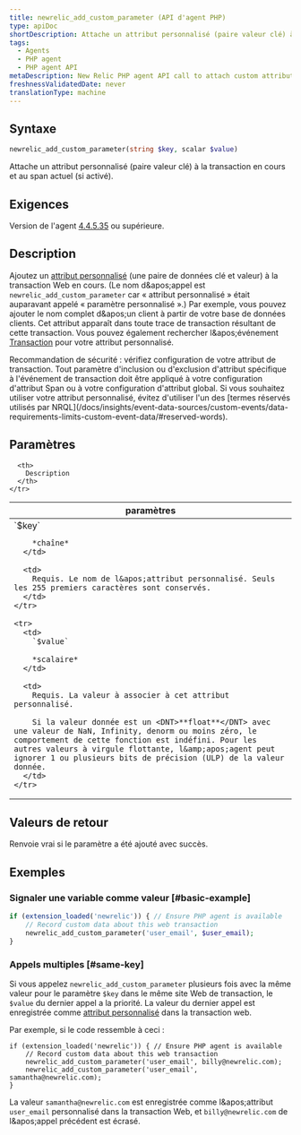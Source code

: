 ```yaml
---
title: newrelic_add_custom_parameter (API d'agent PHP)
type: apiDoc
shortDescription: Attache un attribut personnalisé (paire valeur clé) à la transaction en cours et au span actuel (si activé).
tags:
  - Agents
  - PHP agent
  - PHP agent API
metaDescription: New Relic PHP agent API call to attach custom attributes to your transaction data.
freshnessValidatedDate: never
translationType: machine
---
```


## Syntaxe

```php
newrelic_add_custom_parameter(string $key, scalar $value)
```

Attache un attribut personnalisé (paire valeur clé) à la transaction en cours et au span actuel (si activé).

## Exigences

Version de l&apos;agent [4.4.5.35](/docs/release-notes/agent-release-notes/php-release-notes/php-agent-44535) ou supérieure.

## Description

Ajoutez un [attribut personnalisé](/docs/agents/manage-apm-agents/agent-data/collect-custom-attributes) (une paire de données clé et valeur) à la transaction Web en cours. (Le nom d&amp;apos;appel est `newrelic_add_custom_parameter` car « attribut personnalisé » était auparavant appelé « paramètre personnalisé ».) Par exemple, vous pouvez ajouter le nom complet d&amp;apos;un client à partir de votre base de données clients. Cet attribut apparaît dans toute trace de transaction résultant de cette transaction. Vous pouvez également rechercher l&amp;apos;événement [Transaction](/docs/insights/explore-data/attributes/apm-default-attributes-insights) pour votre attribut personnalisé.

<Callout variant="important">
  Recommandation de sécurité : vérifiez configuration de votre attribut de transaction. Tout paramètre d&apos;inclusion ou d&apos;exclusion d&apos;attribut spécifique à l&apos;événement de transaction doit être appliqué à votre configuration d&apos;attribut Span ou à votre configuration d&apos;attribut global.
</Callout>

<Callout variant="important">
  Si vous souhaitez utiliser votre attribut personnalisé, évitez d&apos;utiliser l&apos;un des [termes réservés utilisés par NRQL](/docs/insights/event-data-sources/custom-events/data-requirements-limits-custom-event-data/#reserved-words).
</Callout>

## Paramètres

<table>
  <thead>
    <tr>
      <th width="25%">
        paramètres
      </th>

      <th>
        Description
      </th>
    </tr>
  </thead>

  <tbody>
    <tr>
      <td>
        `$key`

        *chaîne*
      </td>

      <td>
        Requis. Le nom de l&apos;attribut personnalisé. Seuls les 255 premiers caractères sont conservés.
      </td>
    </tr>

    <tr>
      <td>
        `$value`

        *scalaire*
      </td>

      <td>
        Requis. La valeur à associer à cet attribut personnalisé.

        Si la valeur donnée est un <DNT>**float**</DNT> avec une valeur de NaN, Infinity, denorm ou moins zéro, le comportement de cette fonction est indéfini. Pour les autres valeurs à virgule flottante, l&amp;apos;agent peut ignorer 1 ou plusieurs bits de précision (ULP) de la valeur donnée.
      </td>
    </tr>
  </tbody>
</table>

## Valeurs de retour

Renvoie vrai si le paramètre a été ajouté avec succès.

## Exemples

### Signaler une variable comme valeur [#basic-example]

```php
if (extension_loaded('newrelic')) { // Ensure PHP agent is available
    // Record custom data about this web transaction
    newrelic_add_custom_parameter('user_email', $user_email);
}
```

### Appels multiples [#same-key]

Si vous appelez `newrelic_add_custom_parameter` plusieurs fois avec la même valeur pour le paramètre `$key` dans le même site Web de transaction, le `$value` du dernier appel a la priorité. La valeur du dernier appel est enregistrée comme [attribut personnalisé](/docs/agents/manage-apm-agents/agent-data/collect-custom-attributes/) dans la transaction web.

Par exemple, si le code ressemble à ceci :

```
if (extension_loaded('newrelic')) { // Ensure PHP agent is available
    // Record custom data about this web transaction
    newrelic_add_custom_parameter('user_email', billy@newrelic.com);
    newrelic_add_custom_parameter('user_email', samantha@newrelic.com);
}
```

La valeur `samantha@newrelic.com` est enregistrée comme l&amp;apos;attribut `user_email` personnalisé dans la transaction Web, et `billy@newrelic.com` de l&amp;apos;appel précédent est écrasé.